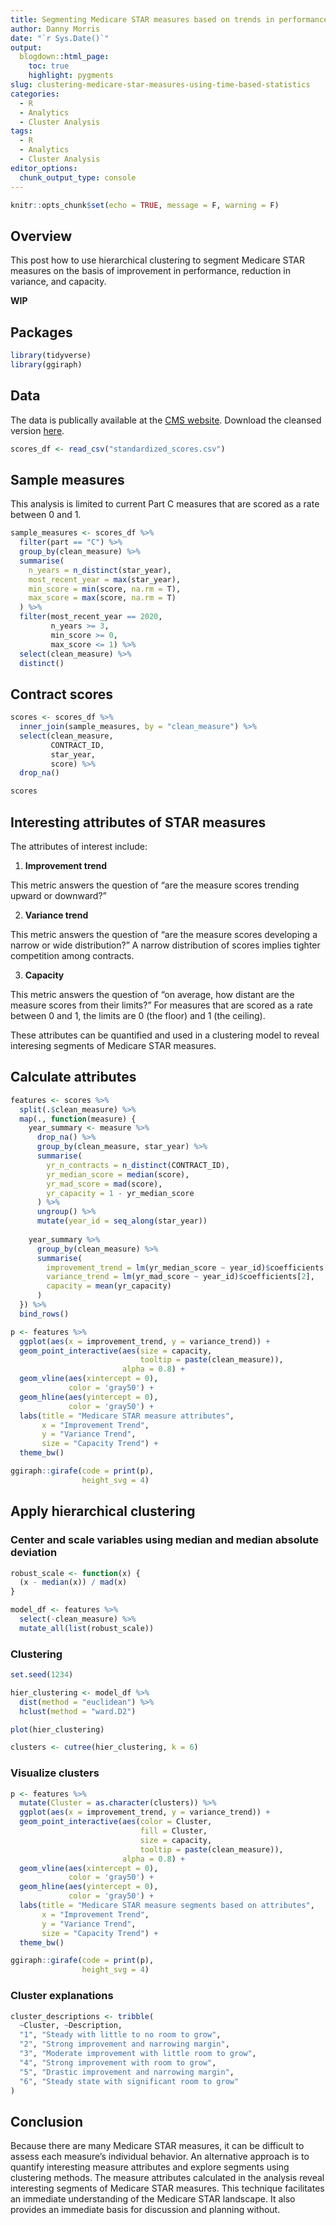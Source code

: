 ```yaml
---
title: Segmenting Medicare STAR measures based on trends in performance, variance, and capacity of scores
author: Danny Morris
date: "`r Sys.Date()`"
output: 
  blogdown::html_page:
    toc: true
    highlight: pygments
slug: clustering-medicare-star-measures-using-time-based-statistics
categories:
  - R
  - Analytics
  - Cluster Analysis
tags:
  - R
  - Analytics
  - Cluster Analysis
editor_options: 
  chunk_output_type: console
---
```


```r
knitr::opts_chunk$set(echo = TRUE, message = F, warning = F)
```

## Overview

This post how to use hierarchical clustering to segment Medicare STAR measures on the basis of improvement in performance, reduction in variance, and capacity.

**WIP**

## Packages

```r
library(tidyverse)
library(ggiraph)
```

## Data

The data is publically available at the [CMS website](https://www.cms.gov/Medicare/Prescription-Drug-Coverage/PrescriptionDrugCovGenIn/PerformanceData). Download the cleansed version [here](.files/standardized_scores.csv).

```r
scores_df <- read_csv("standardized_scores.csv")
```

## Sample measures

This analysis is limited to current Part C measures that are scored as a rate between 0 and 1.

```r
sample_measures <- scores_df %>%
  filter(part == "C") %>%
  group_by(clean_measure) %>%
  summarise(
    n_years = n_distinct(star_year),
    most_recent_year = max(star_year),
    min_score = min(score, na.rm = T),
    max_score = max(score, na.rm = T)
  ) %>%
  filter(most_recent_year == 2020,
         n_years >= 3, 
         min_score >= 0,
         max_score <= 1) %>%
  select(clean_measure) %>%
  distinct()
```

## Contract scores

```r
scores <- scores_df %>%
  inner_join(sample_measures, by = "clean_measure") %>%
  select(clean_measure,
         CONTRACT_ID,
         star_year,
         score) %>%
  drop_na()

scores
```

## Interesting attributes of STAR measures

The attributes of interest include:

1. **Improvement trend**

This metric answers the question of "are the measure scores trending upward or downward?" 

2. **Variance trend**

This metric answers the question of "are the measure scores developing a narrow or wide distribution?" A narrow distribution of scores implies tighter competition among contracts.

3. **Capacity**

This metric answers the question of "on average, how distant are the measure scores from their limits?" For measures that are scored as a rate between 0 and 1, the limits are 0 (the floor) and 1 (the ceiling).

These attributes can be quantified and used in a clustering model to reveal interesing segments of Medicare STAR measures.

## Calculate attributes

```r
features <- scores %>% 
  split(.$clean_measure) %>%
  map(., function(measure) {
    year_summary <- measure %>%
      drop_na() %>%
      group_by(clean_measure, star_year) %>%
      summarise(
        yr_n_contracts = n_distinct(CONTRACT_ID),
        yr_median_score = median(score),
        yr_mad_score = mad(score),
        yr_capacity = 1 - yr_median_score
      ) %>%
      ungroup() %>%
      mutate(year_id = seq_along(star_year))
    
    year_summary %>%
      group_by(clean_measure) %>%
      summarise(
        improvement_trend = lm(yr_median_score ~ year_id)$coefficients[2],
        variance_trend = lm(yr_mad_score ~ year_id)$coefficients[2],
        capacity = mean(yr_capacity)
      )
  }) %>%
  bind_rows()
```

```r
p <- features %>%
  ggplot(aes(x = improvement_trend, y = variance_trend)) +
  geom_point_interactive(aes(size = capacity,
                             tooltip = paste(clean_measure)),
                         alpha = 0.8) +
  geom_vline(aes(xintercept = 0), 
             color = 'gray50') +
  geom_hline(aes(yintercept = 0), 
             color = 'gray50') +
  labs(title = "Medicare STAR measure attributes",
       x = "Improvement Trend",
       y = "Variance Trend",
       size = "Capacity Trend") +
  theme_bw()

ggiraph::girafe(code = print(p), 
                height_svg = 4)
```

## Apply hierarchical clustering

### Center and scale variables using median and median absolute deviation

```r
robust_scale <- function(x) {
  (x - median(x)) / mad(x)
}

model_df <- features %>%
  select(-clean_measure) %>%
  mutate_all(list(robust_scale))
```

### Clustering

```r
set.seed(1234)

hier_clustering <- model_df %>%
  dist(method = "euclidean") %>%
  hclust(method = "ward.D2")

plot(hier_clustering)

clusters <- cutree(hier_clustering, k = 6)
```

### Visualize clusters

```r
p <- features %>%
  mutate(Cluster = as.character(clusters)) %>%
  ggplot(aes(x = improvement_trend, y = variance_trend)) +
  geom_point_interactive(aes(color = Cluster,
                             fill = Cluster,
                             size = capacity,
                             tooltip = paste(clean_measure)),
                         alpha = 0.8) +
  geom_vline(aes(xintercept = 0), 
             color = 'gray50') +
  geom_hline(aes(yintercept = 0), 
             color = 'gray50') +
  labs(title = "Medicare STAR measure segments based on attributes",
       x = "Improvement Trend",
       y = "Variance Trend",
       size = "Capacity Trend") +
  theme_bw()

ggiraph::girafe(code = print(p), 
                height_svg = 4)
```

### Cluster explanations

```r
cluster_descriptions <- tribble(
  ~Cluster, ~Description,
  "1", "Steady with little to no room to grow",
  "2", "Strong improvement and narrowing margin",
  "3", "Moderate improvement with little room to grow",
  "4", "Strong improvement with room to grow",
  "5", "Drastic improvement and narrowing margin",
  "6", "Steady state with significant room to grow"
)
```

## Conclusion

Because there are many Medicare STAR measures, it can be difficult to assess each measure's individual behavior. An alternative approach is to quantify interesting measure attributes and explore segments using clustering methods. The measure attributes calculated in the analysis reveal interesting segments of Medicare STAR measures. This technique facilitates an immediate understanding of the Medicare STAR landscape. It also provides an immediate basis for discussion and planning without.






















